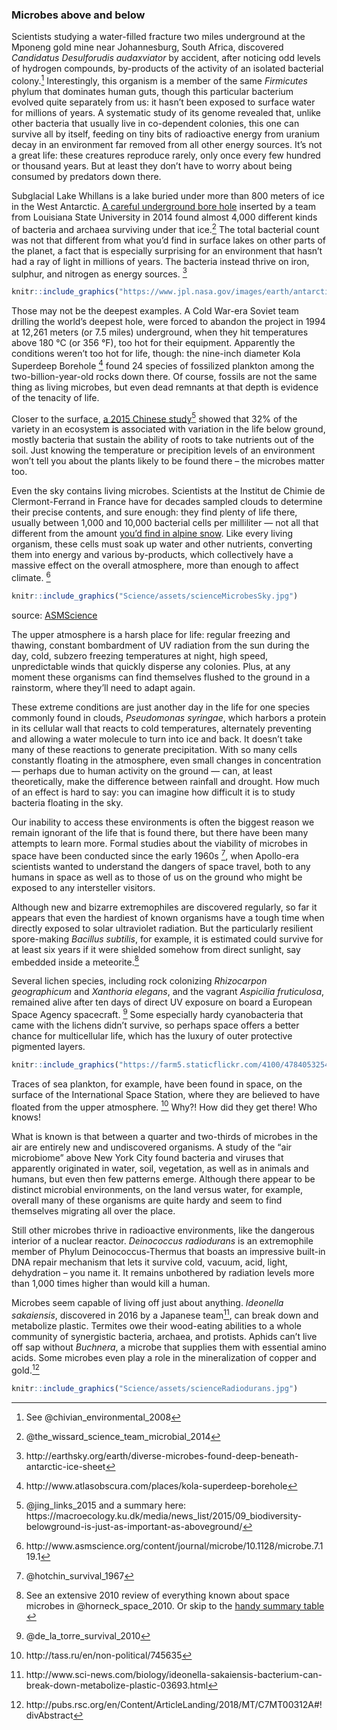 ### Microbes above and below

Scientists studying a water-filled fracture two miles underground at the Mponeng gold mine near Johannesburg, South Africa, discovered _Candidatus Desulforudis audaxviator_ by accident, after noticing odd levels of hydrogen compounds, by-products of the activity of an isolated bacterial colony.^[See @chivian_environmental_2008] Interestingly, this organism is a member of the same _Firmicutes_ phylum that dominates human guts, though this particular bacterium evolved quite separately from us: it hasn’t been exposed to surface water for millions of years. A systematic study of its genome revealed that, unlike other bacteria that usually live in co-dependent colonies, this one can survive all by itself, feeding on tiny bits of radioactive energy from uranium decay in an environment far removed from all other energy sources. It’s not a great life: these creatures reproduce rarely, only once every few hundred or thousand years. But at least they don’t have to worry about being consumed by predators down there.

Subglacial Lake Whillans is a lake buried under more than 800 meters of ice in the West Antarctic. [A careful underground bore hole](http://www.nature.com/nature/journal/v512/n7514/full/nature13667.html) inserted by a team from Louisiana State University in 2014 found almost 4,000 different kinds of bacteria and archaea surviving under that ice.^[@the_wissard_science_team_microbial_2014] The total bacterial count was not that different from what you’d find in surface lakes on other parts of the planet, a fact that is especially surprising for an environment that hasn’t had a ray of light in millions of years. The bacteria instead thrive on iron, sulphur, and nitrogen as energy sources. ^[http://earthsky.org/earth/diverse-microbes-found-deep-beneath-antarctic-ice-sheet]


```r
knitr::include_graphics("https://www.jpl.nasa.gov/images/earth/antarctica/20130228/wissard20130228-full.jpg")
```



Those may not be the deepest examples. A Cold War-era Soviet team drilling the world’s deepest hole, were forced to abandon the project in 1994 at 12,261 meters (or 7.5 miles) underground, when they hit temperatures above 180 °C (or 356 °F), too hot for their equipment. Apparently the conditions weren’t too hot for life, though: the nine-inch diameter Kola Superdeep Borehole ^[http://www.atlasobscura.com/places/kola-superdeep-borehole] found 24 species of fossilized plankton among the two-billion-year-old rocks down there. Of course, fossils are not the same thing as living microbes, but even dead remnants at that depth is evidence of the tenacity of life.

Closer to the surface, [a 2015 Chinese study](https://www.nature.com/articles/ncomms9159)^[@jing_links_2015 and a summary here: https://macroecology.ku.dk/media/news_list/2015/09_biodiversity-belowground-is-just-as-important-as-aboveground/] showed that 32% of the variety in an ecosystem is associated with variation in the life below ground, mostly bacteria that sustain the ability of roots to take nutrients out of the soil. Just knowing the temperature or precipition levels of an environment won't tell you about the plants likely to be found there -- the microbes matter too.

Even the sky contains living microbes. Scientists at the Institut de Chimie de Clermont-Ferrand in France have for decades sampled clouds to determine their precise contents, and sure enough: they find plenty of life there, usually between 1,000 and 10,000 bacterial cells per milliliter — not all that different from the amount [you’d find in alpine snow](http://www.livescience.com/26645-microbes-in-the-sky.html). Like every living organism, these cells must soak up water and other nutrients, converting them into energy and various by-products, which collectively have a massive effect on the overall atmosphere, more than enough to affect climate. ^[http://www.asmscience.org/content/journal/microbe/10.1128/microbe.7.119.1]

```r
knitr::include_graphics("Science/assets/scienceMicrobesSky.jpg")
```


source: [ASMScience](http://www.asmscience.org/content/journal/microbe/10.1128/microbe.7.119.1)

The upper atmosphere is a harsh place for life: regular freezing and thawing, constant bombardment of UV radiation from the sun during the day, cold, subzero freezing temperatures at night, high speed, unpredictable winds that quickly disperse any colonies. Plus, at any moment these organisms can find themselves flushed to the ground in a rainstorm, where they’ll need to adapt again.

These extreme conditions are just another day in the life for one species commonly found in clouds, _Pseudomonas syringae_, which harbors a protein in its cellular wall that reacts to cold temperatures, alternately preventing and allowing a water molecule to turn into ice and back. It doesn’t take many of these reactions to generate precipitation. With so many cells constantly floating in the atmosphere, even small changes in concentration — perhaps due to human activity on the ground — can, at least theoretically, make the difference between rainfall and drought. How much of an effect is hard to say: you can imagine how difficult it is to study bacteria floating in the sky.

Our inability to access these environments is often the biggest reason we remain ignorant of the life that is found there, but there have been many attempts to learn more. Formal studies about the viability of microbes in space have been conducted since the early 1960s ^[@hotchin_survival_1967], when Apollo-era scientists wanted to understand the dangers of space travel, both to any humans in space as well as to those of us on the ground who might be exposed to any intersteller visitors.  

Although new and bizarre extremophiles are discovered regularly, so far it appears that even the hardiest of known organisms have a tough time when directly exposed to solar ultraviolet radiation. But the particularly resilient spore-making _Bacillus subtilis_, for example, it is estimated could survive for at least six years if it were shielded somehow from direct sunlight, say embedded inside a meteorite.^[See an extensive 2010 review of everything known about space microbes in @horneck_space_2010.  Or skip to the [handy summary table](https://www.ncbi.nlm.nih.gov/pmc/articles/PMC2832349/table/t3/) ]

Several lichen species, including rock colonizing *Rhizocarpon geographicum* and *Xanthoria elegans*,  and the vagrant *Aspicilia fruticulosa*, remained alive after ten days of direct UV exposure on board a European Space Agency spacecraft. ^[@de_la_torre_survival_2010] Some especially hardy cyanobacteria that came with the lichens didn't survive, so perhaps  space offers a better chance for multicellular life, which has the luxury of outer protective pigmented layers.

```r
knitr::include_graphics("https://farm5.staticflickr.com/4100/4784053254_4d715e632b_z.jpg")
```


Traces of sea plankton, for example, have been found in space, on the surface of the International Space Station, where they are believed to have floated from the upper atmosphere. ^[http://tass.ru/en/non-political/745635] Why?! How did they get there! Who knows!

What is known is that between a quarter and two-thirds of microbes in the air are entirely new and undiscovered organisms. A study of the “air microbiome” above New York City found bacteria and viruses that apparently originated in water, soil, vegetation, as well as in animals and humans, but even then few patterns emerge. Although there appear to be distinct microbial environments, on the land versus water, for example, overall many of these organisms are quite hardy and seem to find themselves migrating all over the place.



Still other microbes thrive in radioactive environments, like the dangerous interior of a nuclear reactor. *Deinococcus radiodurans* is an extremophile member of Phylum Deinococcus-Thermus that boasts an impressive built-in DNA repair mechanism that lets it survive cold, vacuum, acid, light, dehydration – you name it. It remains unbothered by radiation levels more than 1,000 times higher than would kill a human.

Microbes seem capable of living off just about anything. _Ideonella sakaiensis_, discovered in 2016 by a Japanese team^[http://www.sci-news.com/biology/ideonella-sakaiensis-bacterium-can-break-down-metabolize-plastic-03693.html], can break down and metabolize plastic. Termites owe their wood-eating abilities to a whole community of synergistic bacteria, archaea, and protists. Aphids can't live off sap without  _Buchnera_, a microbe that supplies them with essential amino acids.  Some microbes even play a role in the mineralization of copper and gold.^[http://pubs.rsc.org/en/Content/ArticleLanding/2018/MT/C7MT00312A#!divAbstract]



<!--
![Deinococcus radiodurans](https://upload.wikimedia.org/wikipedia/commons/7/73/Deinococcus\_radiodurans.jpg)
-->

```r
knitr::include_graphics("Science/assets/scienceRadiodurans.jpg")
```

